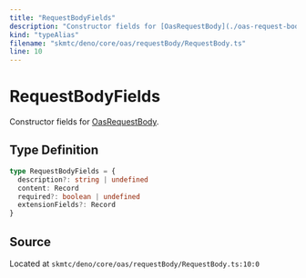 ```yaml
---
title: "RequestBodyFields"
description: "Constructor fields for [OasRequestBody](./oas-request-body.mdx)."
kind: "typeAlias"
filename: "skmtc/deno/core/oas/requestBody/RequestBody.ts"
line: 10
---
```


# RequestBodyFields

Constructor fields for [OasRequestBody](./oas-request-body.mdx).

## Type Definition

```typescript
type RequestBodyFields = {
  description?: string | undefined
  content: Record
  required?: boolean | undefined
  extensionFields?: Record
}
```

## Source

Located at `skmtc/deno/core/oas/requestBody/RequestBody.ts:10:0`

